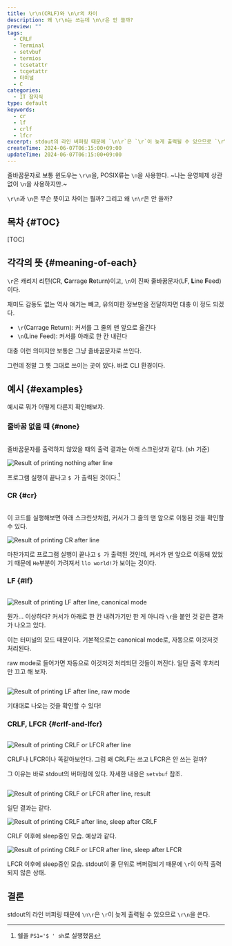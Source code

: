 ```yaml
---
title: \r\n(CRLF)와 \n\r의 차이
description: 왜 \r\n는 쓰는데 \n\r은 안 쓸까?
preview: ""
tags:
  - CRLF
  - Terminal
  - setvbuf
  - termios
  - tcsetattr
  - tcgetattr
  - 터미널
  - C
categories:
  - IT 잡지식
type: default
keywords:
  - cr
  - lf
  - crlf
  - lfcr
excerpt: stdout의 라인 버퍼링 때문에 `\n\r`은 `\r`이 늦게 출력될 수 있으므로 `\r\n`을 쓴다.
createTime: 2024-06-07T06:15:00+09:00
updateTime: 2024-06-07T06:15:00+09:00
---
```


줄바꿈문자로 보통 윈도우는 `\r\n`을, POSIX류는 `\n`을 사용한다.
~나는 운영체제 상관 없이 `\n`을 사용하지만.~

`\r\n`과 `\n`은 무슨 뜻이고 차이는 뭘까? 그리고 왜 `\n\r`은 안 쓸까?

## 목차 \{#TOC\}

[TOC]

## 각각의 뜻 \{#meaning-of-each\}

`\r`은 캐리지 리턴(CR, **C**arrage **R**eturn)이고, `\n`이 진짜 줄바꿈문자(LF, **L**ine **F**eed)이다.

재미도 감동도 없는 역사 얘기는 빼고, 유의미한 정보만을 전달하자면 대충 이 정도 되겠다.

- `\r`(Carrage Return): 커서를 그 줄의 맨 앞으로 옮긴다
- `\n`(Line Feed): 커서를 아래로 한 칸 내린다

대충 이런 의미지만 보통은 그냥 줄바꿈문자로 쓰인다.

그런데 정말 그 뜻 그대로 쓰이는 곳이 있다. 바로 CLI 환경이다.

## 예시 \{#examples\}

예시로 뭐가 어떻게 다른지 확인해보자.

### 줄바꿈 없을 때 \{#none\}

```c file=./embed/none.c {4}
```

줄바꿈문자를 출력하지 않았을 때의 출력 결과는 아래 스크린샷과 같다. (sh 기준)

![Result of printing nothing after line](./static/none.png)

프로그램 실행이 끝나고 `$ `가 출력된 것이다.[^1]

[^1]: 쉘을 `PS1='$ ' sh`로 실행했음

### CR \{#cr\}

```c file=./embed/cr.c {4}
```

이 코드를 실행해보면 아래 스크린샷처럼, 커서가 그 줄의 맨 앞으로 이동된 것을 확인할 수 있다.

![Result of printing CR after line](./static/cr.png)

마찬가지로 프로그램 실행이 끝나고 `$ `가 출력된 것인데,
커서가 맨 앞으로 이동돼 있었기 때문에 `He`부분이 가려져서 `llo world!`가 보이는 것이다.

### LF \{#lf\}

```c file=./embed/lf_incomplete.c {4}
```

![Result of printing LF after line, canonical mode](./static/lf_incomplete.png)

뭔가... 이상하다?
커서가 아래로 한 칸 내려가기만 한 게 아니라 `\r`을 붙인 것 같은 결과가 나오고 있다.

이는 터미널의 모드 때문이다. 기본적으로는 canonical mode로, 자동으로 이것저것 처리된다.

raw mode로 들어가면 자동으로 이것저것 처리되던 것들이 꺼진다.
일단 출력 후처리만 끄고 해 보자.

```c file=./embed/lf_complete.c {9-10}
```

![Result of printing LF after line, raw mode](./static/lf_complete.png)

기대대로 나오는 것을 확인할 수 있다!

### CRLF, LFCR \{#crlf-and-lfcr\}

```c file=./embed/crlf_and_lfcr.c {9,10,12}
```

![Result of printing CRLF or LFCR after line](./static/crlf_and_lfcr.png)

CRLF나 LFCR이나 똑같아보인다. 그럼 왜 CRLF는 쓰고 LFCR은 안 쓰는 걸까?

그 이유는 바로 stdout의 버퍼링에 있다. 자세한 내용은 `setvbuf` 참조.

```c file=./embed/crlf_and_lfcr_and_sleep.c {9,11,12,14,15,17}
```

![Result of printing CRLF or LFCR after line, result](./static/crlf_and_lfcr_and_sleep_result.png)

일단 결과는 같다.

![Result of printing CRLF after line, sleep after CRLF](./static/crlf_and_lfcr_and_sleep_1.png)

CRLF 이후에 sleep중인 모습. 예상과 같다.

![Result of printing CRLF or LFCR after line, sleep after LFCR](./static/crlf_and_lfcr_and_sleep_2.png)

LFCR 이후에 sleep중인 모습.
stdout이 줄 단위로 버퍼링되기 때문에 `\r`이 아직 출력되지 않은 상태.

## 결론

stdout의 라인 버퍼링 때문에 `\n\r`은 `\r`이 늦게 출력될 수 있으므로 `\r\n`을 쓴다.
